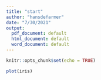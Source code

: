 ---
title: "start"
author: "hansdefarmer"
date: "7/30/2021"
output:
  pdf_document: default
  html_document: default
  word_document: default
---

```{r setup, include=FALSE}
knitr::opts_chunk$set(echo = TRUE)
```

```{r}
plot(iris)
```

